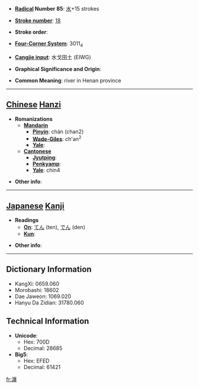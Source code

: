 * '''[[Wiktionary:Chinese radical index| Radical]] Number 85''': [[Wiktionary:Chinese radical index 水|水]]+15 strokes

* '''[[Wiktionary:Chinese total strokes index|Stroke number]]''': [[Wiktionary:Chinese total strokes index 18|18]]

* '''Stroke order''': 

* '''[[Wiktionary:Chinese four corner index|Four-Corner System]]''': 3011<sub>4</sub>

* '''[[Wiktionary:Chinese Cangjie index|Cangjie input]]''': 水戈田土 (EIWG)

* '''Graphical Significance and Origin''': 

* '''Common Meaning''': river in Henan province

----

== [[Chinese]] [[Hanzi]] ==

* '''Romanizations'''
** '''[[Mandarin]]'''
*** '''[[Pinyin]]''': chán (chan2)
*** '''[[Wade-Giles]]''': ch'an<sup>2</sup>
*** '''[[Yale]]''': 
** '''[[Cantonese]]'''
*** '''[[Jyutping]]''':
*** '''[[Penkyamp]]''': 
*** '''[[Yale]]''': chin4

* '''Other info''': 

----

== [[Japanese]] [[Kanji]] ==

* '''Readings'''
** '''[[On]]''': [[てん]] (ten), [[でん]] (den)
** '''[[Kun]]''': 

* '''Other info''':  

----

== Dictionary Information ==

* KangXi: 0659.060
* Morobashi: 18602
* Dae Jaweon: 1069.020
* Hanyu Da Zidian: 31780.060

== Technical Information ==

* '''Unicode''':
** Hex: 700D
** Decimal: 28685
* '''Big5''':
** Hex: EFED
** Decimal: 61421

[[fr:瀍]]